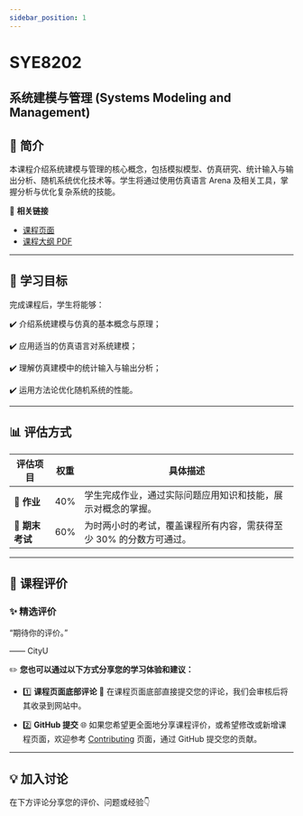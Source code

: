 ```yaml
---
sidebar_position: 1
---
```


# SYE8202
## 系统建模与管理 (Systems Modeling and Management)

## **📘 简介**
本课程介绍系统建模与管理的核心概念，包括模拟模型、仿真研究、统计输入与输出分析、随机系统优化技术等。学生将通过使用仿真语言 Arena 及相关工具，掌握分析与优化复杂系统的技能。

🔗 **相关链接**
- [课程页面](https://www.cityu.edu.hk/catalogue/pg/202425/course/SYE8202.htm)
- [课程大纲 PDF](https://www.cityu.edu.hk/catalogue/pg/202425/course/SYE8202.pdf)

---

## **🎯 学习目标**

完成课程后，学生将能够：

✔️ 介绍系统建模与仿真的基本概念与原理；

✔️ 应用适当的仿真语言对系统建模；

✔️ 理解仿真建模中的统计输入与输出分析；

✔️ 运用方法论优化随机系统的性能。

---

## **📊 评估方式**

| **评估项目**            | **权重** | **具体描述**                                                                                       |
|------------------------|---------|---------------------------------------------------------------------------------------------------|
| **📂 作业**             | 40%      | 学生完成作业，通过实际问题应用知识和技能，展示对概念的掌握。                                                |
| **📝 期末考试**          | 60%      | 为时两小时的考试，覆盖课程所有内容，需获得至少 30% 的分数方可通过。                                          |

---

## **💬 课程评价**

### ✨ **精选评价**
<div className={commentStyles.commentBox}>
    <p className={commentStyles.commentText}>
        “期待你的评价。”
    </p>
    <p className={commentStyles.commentAuthor}>—— CityU</p>
</div>

✏️ **您也可以通过以下方式分享您的学习体验和建议：**

- 1️⃣ **课程页面底部评论**
💬 在课程页面底部直接提交您的评论，我们会审核后将其收录到网站中。

- 2️⃣ **GitHub 提交**
🌐 如果您希望更全面地分享课程评价，或希望修改或新增课程页面，欢迎参考 [Contributing](https://penjc.github.io/cityU-navigator/contributing) 页面，通过 GitHub 提交您的贡献。

---

## **💡 加入讨论**

在下方评论分享您的评价、问题或经验👇
<Utterances />